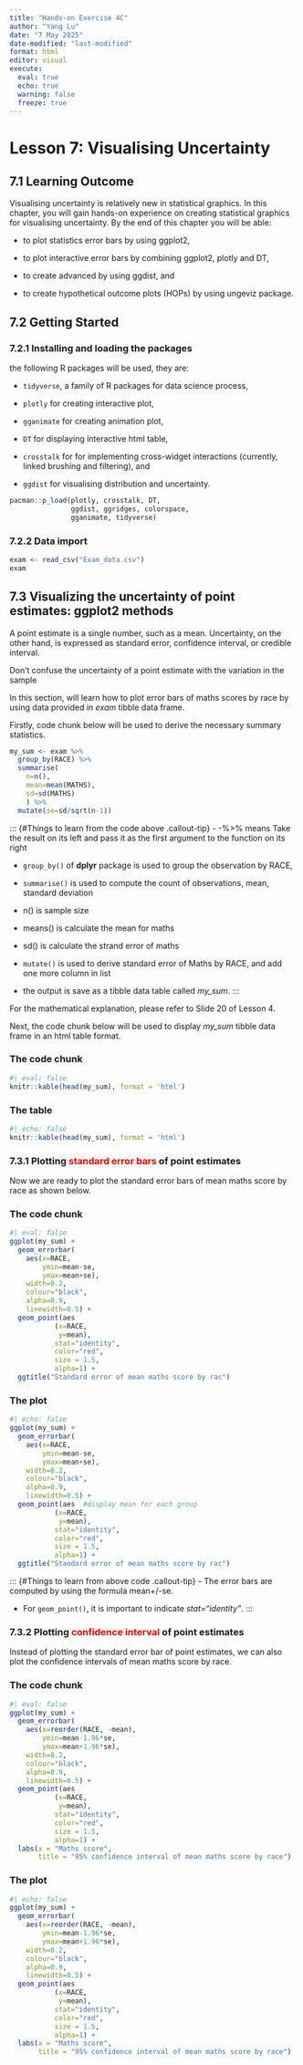 ```yaml
---
title: "Hands-on Exercise 4C"
author: "Yang Lu"
date: "7 May 2025"
date-modified: "last-modified"
format: html
editor: visual
execute: 
  eval: true  
  echo: true  
  warning: false 
  freeze: true 
---
```


# Lesson 7: **Visualising Uncertainty**

## **7.1 Learning Outcome**

Visualising uncertainty is relatively new in statistical graphics. In this chapter, you will gain hands-on experience on creating statistical graphics for visualising uncertainty. By the end of this chapter you will be able:

-   to plot statistics error bars by using ggplot2,

-   to plot interactive error bars by combining ggplot2, plotly and DT,

-   to create advanced by using ggdist, and

-   to create hypothetical outcome plots (HOPs) by using ungeviz package.

## **7.2 Getting Started**

### **7.2.1 Installing and loading the packages**

the following R packages will be used, they are:

-   `tidyverse`, a family of R packages for data science process,

-   `plotly` for creating interactive plot,

-   `gganimate` for creating animation plot,

-   `DT` for displaying interactive html table,

-   `crosstalk` for for implementing cross-widget interactions (currently, linked brushing and filtering), and

-   `ggdist` for visualising distribution and uncertainty.

```r
pacman::p_load(plotly, crosstalk, DT, 
               ggdist, ggridges, colorspace,
               gganimate, tidyverse)

```

### **7.2.2 Data import**

```r
exam <- read_csv("Exam_data.csv")
exam
```

## **7.3 Visualizing the uncertainty of point estimates: ggplot2 methods**

A point estimate is a single number, such as a mean. Uncertainty, on the other hand, is expressed as standard error, confidence interval, or credible interval.

::: callout-important
Don’t confuse the uncertainty of a point estimate with the variation in the sample
:::

In this section, will learn how to plot error bars of maths scores by race by using data provided in *exam* tibble data frame.

Firstly, code chunk below will be used to derive the necessary summary statistics.

```r
my_sum <- exam %>%
  group_by(RACE) %>%
  summarise(
    n=n(),
    mean=mean(MATHS),
    sd=sd(MATHS)
    ) %>%
  mutate(se=sd/sqrt(n-1))

```

::: {#Things to learn from the code above .callout-tip} - -%\>% means Take the result on its left and pass it as the first argument to the function on its right

-   `group_by()` of **dplyr** package is used to group the observation by RACE,

-   `summarise()` is used to compute the count of observations, mean, standard deviation

-   n() is sample size

-   means() is calculate the mean for maths

-   sd() is calculate the strand error of maths

-   `mutate()` is used to derive standard error of Maths by RACE, and add one more column in list

-   the output is save as a tibble data table called *my_sum*. :::

::: callout-note
For the mathematical explanation, please refer to Slide 20 of Lesson 4.
:::

Next, the code chunk below will be used to display *my_sum* tibble data frame in an html table format.

::: panel-tabset
### The code chunk

```r
#| eval: false
knitr::kable(head(my_sum), format = 'html')

```

### The table

```r
#| echo: false
knitr::kable(head(my_sum), format = 'html')

```
:::

### **7.3.1 Plotting [standard error bars]{style="color:red"} of point estimates**

Now we are ready to plot the standard error bars of mean maths score by race as shown below.

::: panel-tabset
### The code chunk

```r
#| eval: false
ggplot(my_sum) +
  geom_errorbar(
    aes(x=RACE, 
        ymin=mean-se, 
        ymax=mean+se), 
    width=0.2, 
    colour="black", 
    alpha=0.9, 
    linewidth=0.5) +
  geom_point(aes
           (x=RACE, 
            y=mean), 
           stat="identity", 
           color="red",
           size = 1.5,
           alpha=1) +
  ggtitle("Standard error of mean maths score by rac")

```

### The plot

```r
#| echo: false
ggplot(my_sum) +
  geom_errorbar(
    aes(x=RACE, 
        ymin=mean-se, 
        ymax=mean+se), 
    width=0.2, 
    colour="black", 
    alpha=0.9, 
    linewidth=0.5) +
  geom_point(aes  #display mean for each group
           (x=RACE, 
            y=mean), 
           stat="identity", 
           color="red",
           size = 1.5,
           alpha=1) +
  ggtitle("Standard error of mean maths score by rac")

```
:::

::: {#Things to learn from above code .callout-tip} - The error bars are computed by using the formula mean+/-se.

-   For `geom_point()`, it is important to indicate *stat=“identity”*. :::

### **7.3.2 Plotting [confidence interval]{style="color:red"} of point estimates**

Instead of plotting the standard error bar of point estimates, we can also plot the confidence intervals of mean maths score by race.

::: panel-tabset
### The code chunk

```r
#| eval: false
ggplot(my_sum) +
  geom_errorbar(
    aes(x=reorder(RACE, -mean), 
        ymin=mean-1.96*se, 
        ymax=mean+1.96*se), 
    width=0.2, 
    colour="black", 
    alpha=0.9, 
    linewidth=0.5) +
  geom_point(aes
           (x=RACE, 
            y=mean), 
           stat="identity", 
           color="red",
           size = 1.5,
           alpha=1) +
  labs(x = "Maths score",
       title = "95% confidence interval of mean maths score by race")
```

### The plot

```r
#| echo: false
ggplot(my_sum) +
  geom_errorbar(
    aes(x=reorder(RACE, -mean), 
        ymin=mean-1.96*se, 
        ymax=mean+1.96*se), 
    width=0.2, 
    colour="black", 
    alpha=0.9, 
    linewidth=0.5) +
  geom_point(aes
           (x=RACE, 
            y=mean), 
           stat="identity", 
           color="red",
           size = 1.5,
           alpha=1) +
  labs(x = "Maths score",
       title = "95% confidence interval of mean maths score by race")
```
:::
